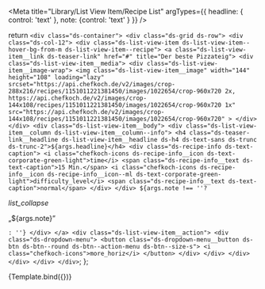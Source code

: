 
<Meta title="Library/List View Item/Recipe List" 
  argTypes={{
    headline: { control: 'text' },
    note: {control: 'text' }
  }}
/>

  return `
    <div class="ds-container">
      <div class="ds-grid ds-row">
        <div class="ds-col-12">
          <div class="ds-list-view-item ds-list-view-item--hover-bg-from-m ds-list-view-item--recipe">
            <a class="ds-list-view-item__link ds-teaser-link" href="#" title="Der beste Pizzateig">
              <div class="ds-list-view-item__media">
                <div class="ds-list-view-item__image-wrap">
                  <img class="ds-list-view-item__image"
                    width="144" height="108"
                    loading="lazy"
                    srcset="https://api.chefkoch.de/v2/images/crop-288x216/recipes/1151011221381450/images/1022654/crop-960x720 2x,
                    https://api.chefkoch.de/v2/images/crop-144x108/recipes/1151011221381450/images/1022654/crop-960x720 1x" 
                    src="https://api.chefkoch.de/v2/images/crop-144x108/recipes/1151011221381450/images/1022654/crop-960x720"
                    >
                </div>
              </div>
              <div class="ds-list-view-item__body">
                <div class="ds-list-view-item__column ds-list-view-item__column--info">
                  <h4 class="ds-teaser-link__headline ds-list-view-item__headline ds-h4 ds-text-sans ds-trunc ds-trunc-2">${args.headline}</h4>
                  <div class="ds-recipe-info ds-text-caption">
                    <i class="chefkoch-icons ds-recipe-info__icon ds-text-corporate-green-light">time</i>
                    <span class="ds-recipe-info__text ds-text-caption">15 Min.</span>
                    <i class="chefkoch-icons ds-recipe-info__icon ds-recipe-info__icon--ml ds-text-corporate-green-light">difficulty_level</i>
                    <span class="ds-recipe-info__text ds-text-caption">normal</span>
                  </div>
                </div>
                ${args.note !== ''? `<div class="ds-list-view-item__column ds-list-view-item__column--note">
                  <div class="ds-text-toggle">
                    <i class="ds-text-toggle__icon chefkoch-icons">list_collapse</i>
                    <p class="ds-text-toggle__text ds-text-caption ${args.noteCollapsed? 'ds-trunc ds-trunc-3': ''}">&bdquo;${args.note}&rdquo;</p>
                  </div>
                </div>`: ''}
              </div>
            </a>
            <div class="ds-list-view-item__action">
              <div class="ds-dropdown-menu">
                <button class="ds-dropdown-menu__button ds-btn ds-btn--round ds-btn--action-menu ds-btn--size-s">
                  <i class="chefkoch-icons">more_horiz</i>
                </button>
              </div>
            </div>
          </div>
        </div>
      </div>
    </div>`;
};

<Canvas>
  <Story name="Recipe List Item" args={{
    headline: 'Der beste Pizzateig, den es weltweit zu finden gibt!',
    note: 'Nach unzähligen Feldversuchen, reichlich Google-Recherche und Restaurant-Spionage habe ich endlich ein Rezept entwickelt, das absolut authentisch und lecker schmeckt - eben wie in Bella Italia!',
    noteCollapsed: true
  }}>
    {Template.bind({})}
  </Story>
</Canvas>